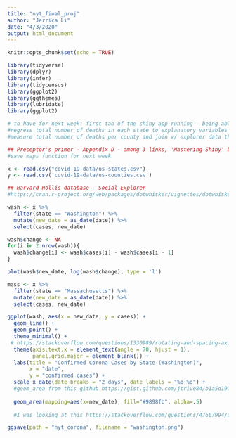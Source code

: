 ```yaml
---
title: "nyt_final_proj"
author: "Jerrica Li"
date: "4/3/2020"
output: html_document
---
```


```r
knitr::opts_chunk$set(echo = TRUE)
```

```r
library(tidyverse)
library(dplyr)
library(infer)
library(tidycensus)
library(ggplot2)
library(ggthemes)
library(lubridate)
library(ggplot2)
```

```r
# to have for next week: first tab of the shiny app running - being able to toggle to find a state and then showing the graph of total infections, rate of increasing infections, map of counties colored coded with highest density. 
#regress total number of deaths in each state to explanatory variables - by county
#measure total number of deaths per county and join w/ explorer data then run multivariable regression 

## Preceptor's primer - Appendix D - among 3 links, 'Mastering Shiny' by Hadley Wickam - Ch.2 ('Your first shiny app')
#save maps function for next week 

x <- read.csv("covid-19-data/us-states.csv") 
y <- read.csv('covid-19-data/us-counties.csv')

## Harvard Hollis database - Social Explorer
#https://cran.r-project.org/web/packages/dotwhisker/vignettes/dotwhisker-vignette.html

wash <- x %>% 
  filter(state == "Washington") %>% 
  mutate(new_date = as_date(date)) %>% 
  select(cases, new_date)

wash$change <- NA
for(i in 2:nrow(wash)){
  wash$change[i] <- wash$cases[i] - wash$cases[i - 1]
}

plot(wash$new_date, log(wash$change), type = 'l')

mass <- x %>% 
  filter(state == "Massachusetts") %>% 
  mutate(new_date = as_date(date)) %>% 
  select(cases, new_date)

```

```r

ggplot(wash, aes(x = new_date, y = cases)) +
  geom_line() +
  geom_point() + 
  theme_minimal() +
 # https://stackoverflow.com/questions/1330989/rotating-and-spacing-axis-labels-in-ggplot2
  theme(axis.text.x = element_text(angle = 70, hjust = 1), 
        panel.grid.major = element_blank()) + 
  labs(title = "Confirmed Corona Cases by State (Washington)", 
       x = "date", 
       y = "confirmed cases") +
  scale_x_date(date_breaks = "2 days", date_labels = "%b %d") +
  #geom_area from this github https://gist.github.com/jtrive84/b1a5d191358883dea1d511d8c78929b6#file-ggplot_auc-r-L9
  
  geom_area(mapping=aes(x=new_date), fill="#9898fb", alpha=.5) 
  
  #I was looking at this https://stackoverflow.com/questions/47667994/ggplot-x-axis-labels-with-all-x-axis-values for the longest time before I realized that I can change this by using scale_x_date()

```

```r
ggsave(path = "nyt_corona", filename = "washington.png")
```

